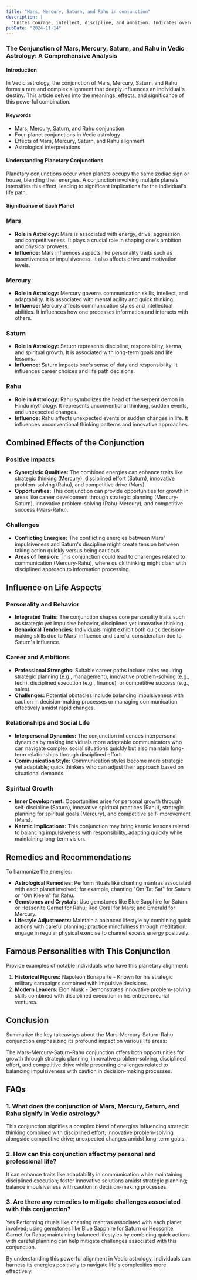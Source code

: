 ```yaml
---
title: "Mars, Mercury, Saturn, and Rahu in conjunction"
description: |
  "Unites courage, intellect, discipline, and ambition. Indicates overcoming"
pubDate: "2024-11-14"
---
```


### The Conjunction of Mars, Mercury, Saturn, and Rahu in Vedic Astrology: A Comprehensive Analysis

#### Introduction

In Vedic astrology, the conjunction of Mars, Mercury, Saturn, and Rahu forms a rare and complex alignment that deeply influences an individual's destiny. This article delves into the meanings, effects, and significance of this powerful combination.

#### Keywords

- Mars, Mercury, Saturn, and Rahu conjunction
- Four-planet conjunctions in Vedic astrology
- Effects of Mars, Mercury, Saturn, and Rahu alignment
- Astrological interpretations

#### Understanding Planetary Conjunctions

Planetary conjunctions occur when planets occupy the same zodiac sign or house, blending their energies. A conjunction involving multiple planets intensifies this effect, leading to significant implications for the individual's life path.

#### Significance of Each Planet

### Mars

- **Role in Astrology:** Mars is associated with energy, drive, aggression, and competitiveness. It plays a crucial role in shaping one's ambition and physical prowess.
- **Influence:** Mars influences aspects like personality traits such as assertiveness or impulsiveness. It also affects drive and motivation levels.

### Mercury

- **Role in Astrology:** Mercury governs communication skills, intellect, and adaptability. It is associated with mental agility and quick thinking.
- **Influence:** Mercury affects communication styles and intellectual abilities. It influences how one processes information and interacts with others.

### Saturn

- **Role in Astrology:** Saturn represents discipline, responsibility, karma, and spiritual growth. It is associated with long-term goals and life lessons.
- **Influence:** Saturn impacts one's sense of duty and responsibility. It influences career choices and life path decisions.

### Rahu

- **Role in Astrology:** Rahu symbolizes the head of the serpent demon in Hindu mythology. It represents unconventional thinking, sudden events, and unexpected changes.
- **Influence:** Rahu affects unexpected events or sudden changes in life. It influences unconventional thinking patterns and innovative approaches.

## Combined Effects of the Conjunction

### Positive Impacts

- **Synergistic Qualities:** The combined energies can enhance traits like strategic thinking (Mercury), disciplined effort (Saturn), innovative problem-solving (Rahu), and competitive drive (Mars).
- **Opportunities:** This conjunction can provide opportunities for growth in areas like career development through strategic planning (Mercury-Saturn), innovative problem-solving (Rahu-Mercury), and competitive success (Mars-Rahu).

### Challenges

- **Conflicting Energies:** The conflicting energies between Mars' impulsiveness and Saturn's discipline might create tension between taking action quickly versus being cautious.
- **Areas of Tension:** This conjunction could lead to challenges related to communication (Mercury-Rahu), where quick thinking might clash with disciplined approach to information processing.

## Influence on Life Aspects

### Personality and Behavior

- **Integrated Traits:** The conjunction shapes core personality traits such as strategic yet impulsive behavior, disciplined yet innovative thinking.
- **Behavioral Tendencies:** Individuals might exhibit both quick decision-making skills due to Mars' influence and careful consideration due to Saturn's influence.

### Career and Ambitions

- **Professional Strengths:** Suitable career paths include roles requiring strategic planning (e.g., management), innovative problem-solving (e.g., tech), disciplined execution (e.g., finance), or competitive success (e.g., sales).
- **Challenges:** Potential obstacles include balancing impulsiveness with caution in decision-making processes or managing communication effectively amidst rapid changes.

### Relationships and Social Life

- **Interpersonal Dynamics:** The conjunction influences interpersonal dynamics by making individuals more adaptable communicators who can navigate complex social situations quickly but also maintain long-term relationships through disciplined effort.
- **Communication Style:** Communication styles become more strategic yet adaptable; quick thinkers who can adjust their approach based on situational demands.

### Spiritual Growth

- **Inner Development:** Opportunities arise for personal growth through self-discipline (Saturn), innovative spiritual practices (Rahu), strategic planning for spiritual goals (Mercury), and competitive self-improvement (Mars).
- **Karmic Implications:** This conjunction may bring karmic lessons related to balancing impulsiveness with responsibility, adapting quickly while maintaining long-term vision.

## Remedies and Recommendations

To harmonize the energies:

- **Astrological Remedies:** Perform rituals like chanting mantras associated with each planet involved; for example, chanting "Om Tat Sat" for Saturn or "Om Kleem" for Rahu.
- **Gemstones and Crystals:** Use gemstones like Blue Sapphire for Saturn or Hessonite Garnet for Rahu; Red Coral for Mars; and Emerald for Mercury.
- **Lifestyle Adjustments:** Maintain a balanced lifestyle by combining quick actions with careful planning; practice mindfulness through meditation; engage in regular physical exercise to channel excess energy positively.

## Famous Personalities with This Conjunction

Provide examples of notable individuals who have this planetary alignment:

1. **Historical Figures:** Napoleon Bonaparte - Known for his strategic military campaigns combined with impulsive decisions.
2. **Modern Leaders:** Elon Musk - Demonstrates innovative problem-solving skills combined with disciplined execution in his entrepreneurial ventures.

## Conclusion

Summarize the key takeaways about the Mars-Mercury-Saturn-Rahu conjunction emphasizing its profound impact on various life areas:

The Mars-Mercury-Saturn-Rahu conjunction offers both opportunities for growth through strategic planning, innovative problem-solving, disciplined effort, and competitive drive while presenting challenges related to balancing impulsiveness with caution in decision-making processes.

## FAQs

### 1. What does the conjunction of Mars, Mercury, Saturn, and Rahu signify in Vedic astrology?

This conjunction signifies a complex blend of energies influencing strategic thinking combined with disciplined effort; innovative problem-solving alongside competitive drive; unexpected changes amidst long-term goals.

### 2. How can this conjunction affect my personal and professional life?

It can enhance traits like adaptability in communication while maintaining disciplined execution; foster innovative solutions amidst strategic planning; balance impulsiveness with caution in decision-making processes.

### 3. Are there any remedies to mitigate challenges associated with this conjunction?

Yes Performing rituals like chanting mantras associated with each planet involved; using gemstones like Blue Sapphire for Saturn or Hessonite Garnet for Rahu; maintaining balanced lifestyles by combining quick actions with careful planning can help mitigate challenges associated with this conjunction.

By understanding this powerful alignment in Vedic astrology, individuals can harness its energies positively to navigate life's complexities more effectively.